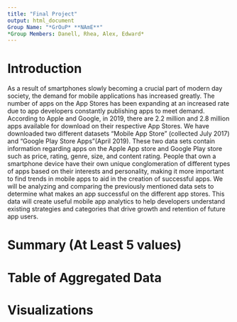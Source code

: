 ```yaml
---
title: "Final Project"
output: html_document
Group Name: "*GrOuP* **NAmE**"
*Group Members: Danell, Rhea, Alex, Edward*
---
```

# Introduction

As a result of smartphones slowly becoming a crucial part of modern day society, the demand for mobile applications has increased greatly. The number of apps on the App Stores has been expanding at an increased rate due to app developers constantly publishing apps to meet demand. According to Apple and Google, in 2019, there are 2.2 million and 2.8 million apps available for download on their respective App Stores.
We have downloaded two different datasets “Mobile App Store” (collected July 2017)  and “Google Play Store Apps”(April 2019). These two data sets contain information regarding apps on the Apple App store and Google Play store such as price, rating, genre, size, and content rating. 
People that own a smartphone device have their own unique conglomeration of different types of apps based on their interests and personality, making it more important to find trends in mobile apps to aid in the creation of successful apps. We will be analyzing and comparing the previously mentioned data sets to determine what makes an app successful on the different app stores. This data will create useful mobile app analytics to help developers understand existing strategies and categories that drive growth and retention of future app users.


# Summary (At Least 5 values)

# Table of Aggregated Data

# Visualizations


